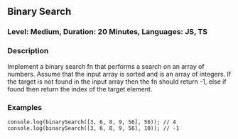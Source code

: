 ## Binary Search

### Level: Medium, Duration: 20 Minutes, Languages: JS, TS

### Description

Implement a binary search fn that performs a search on an array of numbers. Assume that the input array is sorted and is an array of integers. If the target is not found in the input array then the fn should return -1, else if found then return the index of the target element.

### Examples

```
console.log(binarySearch([3, 6, 8, 9, 56], 56)); // 4
console.log(binarySearch([3, 6, 8, 9, 56], 10)); // -1
```
